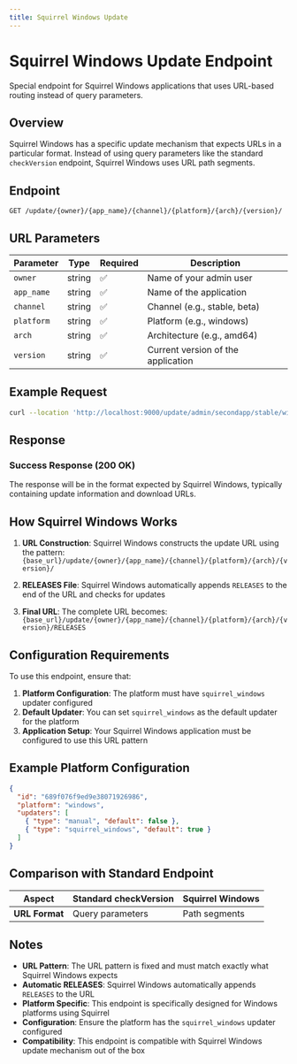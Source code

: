 ```yaml
---
title: Squirrel Windows Update
---
```


# Squirrel Windows Update Endpoint

Special endpoint for Squirrel Windows applications that uses URL-based routing instead of query parameters.

## Overview

Squirrel Windows has a specific update mechanism that expects URLs in a particular format. Instead of using query parameters like the standard `checkVersion` endpoint, Squirrel Windows uses URL path segments.

## Endpoint

```
GET /update/{owner}/{app_name}/{channel}/{platform}/{arch}/{version}/
```

## URL Parameters

| Parameter | Type | Required | Description |
|-----------|------|----------|-------------|
| `owner` | string | ✅ | Name of your admin user |
| `app_name` | string | ✅ | Name of the application |
| `channel` | string | ✅ | Channel (e.g., stable, beta) |
| `platform` | string | ✅ | Platform (e.g., windows) |
| `arch` | string | ✅ | Architecture (e.g., amd64) |
| `version` | string | ✅ | Current version of the application |

## Example Request

```bash
curl --location 'http://localhost:9000/update/admin/secondapp/stable/windows/amd64/0.0.0.1/RELEASES'
```

## Response

### Success Response (200 OK)

The response will be in the format expected by Squirrel Windows, typically containing update information and download URLs.


## How Squirrel Windows Works

1. **URL Construction**: Squirrel Windows constructs the update URL using the pattern: `{base_url}/update/{owner}/{app_name}/{channel}/{platform}/{arch}/{version}/`

2. **RELEASES File**: Squirrel Windows automatically appends `RELEASES` to the end of the URL and checks for updates

3. **Final URL**: The complete URL becomes: `{base_url}/update/{owner}/{app_name}/{channel}/{platform}/{arch}/{version}/RELEASES`

## Configuration Requirements

To use this endpoint, ensure that:

1. **Platform Configuration**: The platform must have `squirrel_windows` updater configured
2. **Default Updater**: You can set `squirrel_windows` as the default updater for the platform
3. **Application Setup**: Your Squirrel Windows application must be configured to use this URL pattern

## Example Platform Configuration

```json
{
  "id": "689f076f9ed9e38071926986",
  "platform": "windows",
  "updaters": [
    { "type": "manual", "default": false },
    { "type": "squirrel_windows", "default": true }
  ]
}
```

## Comparison with Standard Endpoint

| Aspect | Standard checkVersion | Squirrel Windows |
|--------|----------------------|------------------|
| **URL Format** | Query parameters | Path segments |

## Notes

- **URL Pattern**: The URL pattern is fixed and must match exactly what Squirrel Windows expects
- **Automatic RELEASES**: Squirrel Windows automatically appends `RELEASES` to the URL
- **Platform Specific**: This endpoint is specifically designed for Windows platforms using Squirrel
- **Configuration**: Ensure the platform has the `squirrel_windows` updater configured
- **Compatibility**: This endpoint is compatible with Squirrel Windows update mechanism out of the box 